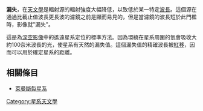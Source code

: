 {{unreferenced|time=2016-01-05T09:19:12+00:00}}
'''漏失'''，在[[天文學|天文學]]是輻射源的輻射強度大幅降低，以致低於某一特定[[波長|波長]]。這個源在通過比截止值波長更長波的濾鏡之前是顯而易見的，但是當濾鏡的波長短於此門檻時，影像就"漏失"。

這是為[[哈伯深空|深空影像]]中的遙遠星系定位的標準方法。因為環繞在星系周圍的氫會吸收大約100奈米波長的光，使星系有天然的漏失值。這個漏失值的精確波長被[[紅移|紅移]]，因而可以用於確定星系的距離。

== 相關條目 ==
*[[萊曼斷裂星系|萊曼斷裂星系]]

{{DEFAULTSORT:Dropout (Astronomy)}}
[[Category:星系天文學|Category:星系天文學]]

{{Astronomy-stub}}